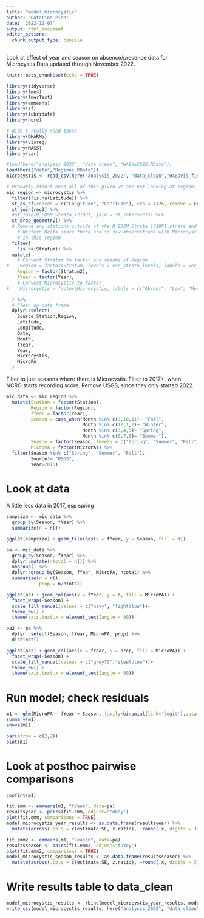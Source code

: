 ```yaml
---
title: "model_microcystis"
author: "Catarina Pien"
date: '2022-12-07'
output: html_document
editor_options: 
  chunk_output_type: console
---
```


Look at effect of year and season on absence/presence data for Microcystis
Data updated through November 2022.

```r
knitr::opts_chunk$set(echo = TRUE)
```

```r
library(tidyverse)
library(lme4)
library(lmerTest)
library(emmeans)
library(sf)
library(lubridate)
library(here)

# didn't really need these
library(DHARMa)
library(visreg)
library(MASS)
library(car)
```

```r
#load(here("analysis_2022", "data_clean", "HABsw2022.RData"))
load(here("data","Regions.RData"))
microcystis <- read_csv(here("analysis_2022", "data_clean","HABsVis_final_2007_2022.csv"))

# Probably didn't need all of this given we are not looking at region. But just in case, it is in this dataset.
mic_region <- microcystis %>%
  filter(!is.na(Latitude)) %>%
  st_as_sf(coords = c("Longitude", "Latitude"), crs = 4326, remove = FALSE) %>%
  st_join(reg3) %>%
  #st_join(R_EDSM_Strata_1718P1, join = st_intersects) %>%
  st_drop_geometry() %>%
  # Remove any stations outside of the R_EDSM_Strata_1718P1 strata and from
    # Western Delta since there are so few observations with Microcystis present
    # in this region
  filter(
    !is.na(Stratum)) %>%
  mutate(
    # Convert Stratum to factor and rename it Region
#    Region = factor(Stratum, levels = vec_strata_levels, labels = vec_strata_labels),
    Region = factor(Stratum2),
    fYear = factor(Year),
    # Convert Microcystis to factor
#    Microcystis = factor(Microcystis, labels = c("Absent", "Low", "Medium", "High", "Very High"))

  ) %>%
  # Clean up data frame
  dplyr::select(
    Source,Station,Region,
    Latitude,
    Longitude,
    Date,
    Month,
    fYear,
    Year,
    Microcystis,
    MicroPA
  ) 
```

Filter to just seasons where there is Microcystis.
Filter to 2017+, when NCRO starts recording score. 
Remove USGS, since they only started 2022.
```r
mic_data <- mic_region %>%
  mutate(Station = factor(Station),
         Region = factor(Region),
         fYear = factor(Year),
         Season = case_when(Month %in% c(9,10,11)~ "Fall",
                            Month %in% c(12,1,2)~ "Winter",
                            Month %in% c(3,4,5)~ "Spring",
                            Month %in% c(6,7,8)~ "Summer"),
         Season = factor(Season, levels = c("Spring", "Summer", "Fall")),
         MicroPA = factor(MicroPA)) %>%
  filter(Season %in% c("Spring", "Summer", "Fall"),
         Source!= "USGS",
         Year>2016)
```

# Look at data
A little less data in 2017, esp spring
```r
sampsize <- mic_data %>%
  group_by(Season, fYear) %>%
  summarize(n = n())

ggplot(sampsize) + geom_tile(aes(x = fYear, y = Season, fill = n))
```

```r
pa <- mic_data %>%
  group_by(Season, fYear) %>%
  dplyr::mutate(ntotal = n()) %>%
  ungroup() %>%
  dplyr::group_by(Season, fYear, MicroPA, ntotal) %>%
  summarize(n = n(),
            prop = n/ntotal)

ggplot(pa) + geom_col(aes(x = fYear, y = n, fill = MicroPA)) + 
  facet_wrap(~Season) +
  scale_fill_manual(values = c("navy", "lightblue"))+
  theme_bw() + 
  theme(axis.text.x = element_text(angle = 90)) 

pa2 <- pa %>%
  dplyr::select(Season, fYear, MicroPA, prop) %>%
  distinct()

ggplot(pa2) + geom_col(aes(x = fYear, y = prop, fill = MicroPA)) + 
  facet_wrap(~Season) +
  scale_fill_manual(values = c("grey70","steelblue"))+
  theme_bw() + 
  theme(axis.text.x = element_text(angle = 90)) 


```

# Run model; check residuals
```r
m1 <- glm(MicroPA ~ fYear + Season, family=binomial(link='logit'),data=mic_data)
summary(m1)
anova(m1)

par(mfrow = c(2,2))
plot(m1)
```

# Look at posthoc pairwise comparisons
```r
confint(m1)

fit.emm <- emmeans(m1, "fYear", data=pa)
resultsyear <- pairs(fit.emm, adjust="tukey")
plot(fit.emm, comparisons = TRUE)
model_microcystis_year_results <- as.data.frame(resultsyear) %>%
  mutate(across(.cols = c(estimate:SE, z.ratio), ~round(.x, digits = 3))) 

fit.emm2 <- emmeans(m1, "Season", data=pa)
resultsseason <- pairs(fit.emm2, adjust="tukey")
plot(fit.emm2, comparisons = TRUE)
model_microcystis_season_results <- as.data.frame(resultsseason) %>%
  mutate(across(.cols = c(estimate:SE, z.ratio), ~round(.x, digits = 3)))
```

# Write results table to data_clean
```r
model_microcystis_results <- rbind(model_microcystis_year_results, model_microcystis_season_results)
write_csv(model_microcystis_results, here("analysis_2022", "data_clean", "model_microcystis_results_emmeans.csv"))
```

